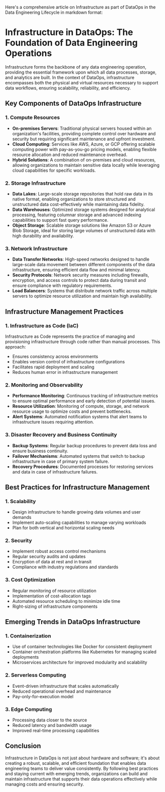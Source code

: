 Here's a comprehensive article on Infrastructure as part of DataOps in the Data Engineering Lifecycle in markdown format:

# Infrastructure in DataOps: The Foundation of Data Engineering Operations

Infrastructure forms the backbone of any data engineering operation, providing the essential framework upon which all data processes, storage, and analytics are built. In the context of DataOps, infrastructure encompasses both the physical and virtual resources necessary to support data workflows, ensuring scalability, reliability, and efficiency.

## Key Components of DataOps Infrastructure

### 1. Compute Resources
* **On-premises Servers**: Traditional physical servers housed within an organization's facilities, providing complete control over hardware and security but requiring significant maintenance and upfront investment.
* **Cloud Computing**: Services like AWS, Azure, or GCP offering scalable computing power with pay-as-you-go pricing models, enabling flexible resource allocation and reduced maintenance overhead.
* **Hybrid Solutions**: A combination of on-premises and cloud resources, allowing organizations to maintain sensitive data locally while leveraging cloud capabilities for specific workloads.

### 2. Storage Infrastructure
* **Data Lakes**: Large-scale storage repositories that hold raw data in its native format, enabling organizations to store structured and unstructured data cost-effectively while maintaining data fidelity.
* **Data Warehouses**: Optimized storage systems designed for analytical processing, featuring columnar storage and advanced indexing capabilities to support fast query performance.
* **Object Storage**: Scalable storage solutions like Amazon S3 or Azure Blob Storage, ideal for storing large volumes of unstructured data with high durability and availability.

### 3. Network Infrastructure
* **Data Transfer Networks**: High-speed networks designed to handle large-scale data movement between different components of the data infrastructure, ensuring efficient data flow and minimal latency.
* **Security Protocols**: Network security measures including firewalls, encryption, and access controls to protect data during transit and ensure compliance with regulatory requirements.
* **Load Balancers**: Systems that distribute network traffic across multiple servers to optimize resource utilization and maintain high availability.

## Infrastructure Management Practices

### 1. Infrastructure as Code (IaC)
Infrastructure as Code represents the practice of managing and provisioning infrastructure through code rather than manual processes. This approach:
* Ensures consistency across environments
* Enables version control of infrastructure configurations
* Facilitates rapid deployment and scaling
* Reduces human error in infrastructure management

### 2. Monitoring and Observability
* **Performance Monitoring**: Continuous tracking of infrastructure metrics to ensure optimal performance and early detection of potential issues.
* **Resource Utilization**: Monitoring of compute, storage, and network resource usage to optimize costs and prevent bottlenecks.
* **Alert Systems**: Automated notification systems that alert teams to infrastructure issues requiring attention.

### 3. Disaster Recovery and Business Continuity
* **Backup Systems**: Regular backup procedures to prevent data loss and ensure business continuity.
* **Failover Mechanisms**: Automated systems that switch to backup infrastructure in case of primary system failure.
* **Recovery Procedures**: Documented processes for restoring services and data in case of infrastructure failures.

## Best Practices for Infrastructure Management

### 1. Scalability
* Design infrastructure to handle growing data volumes and user demands
* Implement auto-scaling capabilities to manage varying workloads
* Plan for both vertical and horizontal scaling needs

### 2. Security
* Implement robust access control mechanisms
* Regular security audits and updates
* Encryption of data at rest and in transit
* Compliance with industry regulations and standards

### 3. Cost Optimization
* Regular monitoring of resource utilization
* Implementation of cost-allocation tags
* Automated resource scheduling to minimize idle time
* Right-sizing of infrastructure components

## Emerging Trends in DataOps Infrastructure

### 1. Containerization
* Use of container technologies like Docker for consistent deployment
* Container orchestration platforms like Kubernetes for managing scaled deployments
* Microservices architecture for improved modularity and scalability

### 2. Serverless Computing
* Event-driven infrastructure that scales automatically
* Reduced operational overhead and maintenance
* Pay-only-for-execution model

### 3. Edge Computing
* Processing data closer to the source
* Reduced latency and bandwidth usage
* Improved real-time processing capabilities

## Conclusion

Infrastructure in DataOps is not just about hardware and software; it's about creating a robust, scalable, and efficient foundation that enables data engineering teams to deliver value consistently. By following best practices and staying current with emerging trends, organizations can build and maintain infrastructure that supports their data operations effectively while managing costs and ensuring security.
